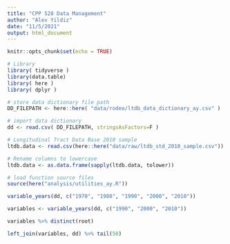 ```yaml
---
title: "CPP 528 Data Management"
author: "Alev Yildiz"
date: "11/5/2021"
output: html_document
---
```


```r
knitr::opts_chunk$set(echo = TRUE)
```


```r
# Library
library( tidyverse )
library(data.table)
library( here )
library( dplyr )

```



```r
# store data dictionary file path
DD_FILEPATH <- here::here( "data/rodeo/ltdb_data_dictionary_ay.csv" )

# import data dictionary
dd <- read.csv( DD_FILEPATH, stringsAsFactors=F )

# Longitudinal Tract Data Base 2010 sample
ltdb.data <- read.csv(here::here("data/raw/ltdb_std_2010_sample.csv"))

# Rename columns to lowercase
ltdb.data <- as.data.frame(sapply(ltdb.data, tolower))
```


```r
# load function source files
source(here("analysis/utilities_ay.R"))

```

```r
variable_years(dd, c("1970", "1980", "1990", "2000", "2010"))

``` 

```r
variables <- variable_years(dd, c("1990", "2000", "2010"))

variables %>% distinct(root)

left_join(variables, dd) %>% tail(50)
```

